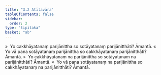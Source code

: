 ```yaml
---
title: "3.2 Atītavāra"
tableOfContents: false
sidebar:
  order: 2
type: "tipitaka"
basket: "ab"
---
```



<DynamicBreadcrumb />

<Division number="250">

<Paragraph number="1914">
»  Yo cakkhāyatanaṃ parijānittha so sotāyatanaṃ parijānitthāti? Āmantā.
</Paragraph>

<Paragraph number="1915">
«  Yo vā pana sotāyatanaṃ parijānittha so cakkhāyatanaṃ parijānitthāti? Āmantā.
</Paragraph>

<Paragraph number="1916">
»  Yo cakkhāyatanaṃ na parijānittha so sotāyatanaṃ na parijānitthāti? Āmantā.
</Paragraph>

<Paragraph number="1917">
«  Yo vā pana sotāyatanaṃ na parijānittha so cakkhāyatanaṃ na parijānitthāti? Āmantā.
</Paragraph>
</Division>